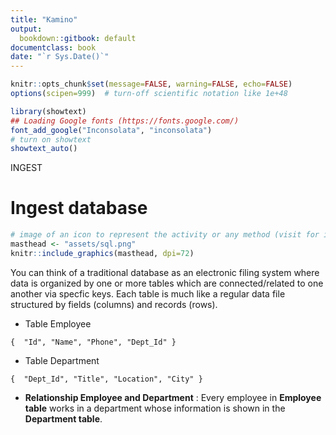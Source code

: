 ```yaml
---
title: "Kamino"
output:
  bookdown::gitbook: default
documentclass: book
date: "`r Sys.Date()`"
---
```


```r

knitr::opts_chunk$set(message=FALSE, warning=FALSE, echo=FALSE)
options(scipen=999)  # turn-off scientific notation like 1e+48

library(showtext)
## Loading Google fonts (https://fonts.google.com/)
font_add_google("Inconsolata", "inconsolata")
# turn on showtext
showtext_auto()

```

INGEST  


# Ingest database

```r
# image of an icon to represent the activity or any method (visit for icon https://thenounproject.com/search/?q=attribute&i=4326168)
masthead <- "assets/sql.png"
knitr::include_graphics(masthead, dpi=72)
```

You can think of a traditional database as an electronic filing system where data is organized by one or more tables which are connected/related to one another via specfic keys. Each table is much like a regular data file structured by fields (columns) and records (rows).

* Table Employee

```
{  "Id", "Name", "Phone", "Dept_Id" }
```
* Table Department

```
{  "Dept_Id", "Title", "Location", "City" }
```

* __Relationship Employee and Department__ : Every employee in __Employee table__ works in a department whose information is shown in the __Department table__.
